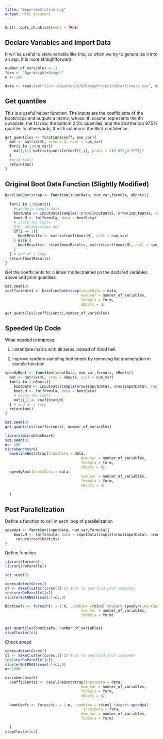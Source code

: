 ```yaml
---
title: "Experimentation Log"
output: html_document
---
```


```r
knitr::opts_chunk$set(echo = TRUE)
```

## Declare Variables and Import Data

It will be useful to store variable like this, so when we try to generalize it into an app, it is more straightforward.
```r
number_of_variables <- 3
form <- "Age~Weight+Oxygen"
n <- 200

data <- read.csv(file="~/Desktop/5763GroupProject/data/fitness.csv", header=TRUE, sep=",")
```

## Get quantiles

This is a useful helper function. The inputs are the coefficients of the bootstraps and outputs a matrix, whose ith column represents the ith covariate, the 1st row, the bottom 2.5% quantiles, and the 2nd the top 97.5% quartile. In otherwords, the ith column is the 95% confidence.
```r

get_quantiles <- function(coeff, num_var){
  mat <- matrix(0L, nrow = 2, ncol = num_var)
  for(i in 1:num_var){
    mat[,i]<-matrix(quantile(coeff[,i], probs = c(0.025,0.975)))
  }
  #print(mat)
  return(mat)
}

```

## Original Boot Data Function (Slightly Modified)

```r
baselineBootstrap <- function(inputData, num_var,formula, nBoots){
  
  for(i in 1:nBoots){
    #randomly sample data
    bootData <- inputData[sample(1:nrow(inputData), nrow(inputData), replace = T),]
    bootLM <- lm(formula, data = bootData)
    # store the coefs
    #for optimization put 
    if(i == 1){
      bootResults <- matrix(coef(bootLM), ncol = num_var)
    } else {
      bootResults<- rbind(bootResults, matrix(coef(bootLM), ncol = num_var))
    }
  } # end of i loop
  return(bootResults)
}

```

Get the coefficients for a linear model trained on the declared variables above and print quantiles

```r
set.seed(9)
coefficients1 <- baselineBootstrap(inputData = data,
                                   num_var = number_of_variables,
                                   formula = form,
                                   nBoots = n)

get_quantiles(coefficients1,number_of_variables)
```

## Speeded Up Code

What needed to improve:

1. Instantiate matrix with all zeros instead of rbind hell. 

2. Improve random sampling bottleneck by removing list enumeration in sample function. 

```r

speedyBoot <- function(inputData, num_var,formula, nBoots){
  mat <- matrix(0L, nrow = nBoots, ncol = num_var)
  for(i in 1:nBoots){
    bootData <- inputData[sample(nrow(inputData), nrow(inputData), replace = T),]
    bootLM <- lm(formula, data = bootData)
    # store the coefs
    mat[i,] <- coef(bootLM)
  } # end of i loop
  return(mat)
}

set.seed(9)
get_quantiles(coefficients1, number_of_variables)
```

```r
library(microbenchmark)
set.seed(8)
n<- 100
microbenchmark(
  baselineBootstrap(inputData = data,
                                   num_var = number_of_variables,
                                   formula = form,
                                   nBoots = n),
  speedyBoot(inputData = data,
                                   num_var = number_of_variables,
                                   formula = form,
                                   nBoots = n)
  
  ) 
```



## Post Parallelization

Define a function to call in each loop of parallelization

```r
speedy4 <- function(inputData, num_var,formula){
    bootLM <- lm(formula, data = inputData[sample(nrow(inputData), nrow(inputData), replace = T),])
     return(coef(bootLM))
}

```

Define function


```r
library(foreach)
library(doParallel)

set.seed(9)

cores=detectCores()
cl <- makeCluster(cores[1]-1) #not to overload your computer
registerDoParallel(cl)
clusterSetRNGStream(cl=cl,9)

bootCoefs <- foreach(i = 1:n, .combine =rbind) %dopar% speedy4(inputData = data,
                                   num_var = number_of_variables,
                                   formula = form)


get_quantiles(bootCoefs, number_of_variables)
stopCluster(cl)

```

Check speed
```r
cores=detectCores()
cl <- makeCluster(cores[1]-1) #not to overload your computer
registerDoParallel(cl)
clusterSetRNGStream(cl=cl,9)
n<-1000

microbenchmark(
  coefficients1 <- baselineBootstrap(inputData = data,
                                   num_var = number_of_variables,
                                   formula = form,
                                   nBoots = n),
  
  bootCoefs <- foreach(i = 1:n, .combine = rbind) %dopar% speedy4(
                                    inputData = data,
                                   num_var = number_of_variables,
                                   formula = form)

  )  
stopCluster(cl)

```
